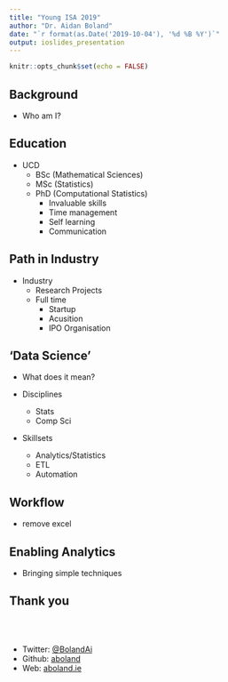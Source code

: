 ```yaml
---
title: "Young ISA 2019"
author: "Dr. Aidan Boland"
date: "`r format(as.Date('2019-10-04'), '%d %B %Y')`"
output: ioslides_presentation
---
```


```r
knitr::opts_chunk$set(echo = FALSE)
```


## Background

- Who am I?


## Education

- UCD
  - BSc (Mathematical Sciences)
  - MSc (Statistics)
  - PhD (Computational Statistics)
    - Invaluable skills
    - Time management
    - Self learning
    - Communication


## Path in Industry

- Industry
  - Research Projects
  - Full time
    - Startup
    - Acusition
    - IPO Organisation


## 'Data Science'

- What does it mean?

- Disciplines
    - Stats
    - Comp Sci

- Skillsets
    - Analytics/Statistics
    - ETL
    - Automation


## Workflow
 - remove excel


## Enabling Analytics

- Bringing simple techniques


## Thank you

<br><br>

- Twitter: [\@BolandAi](https://twitter.com/BolandAi)
- Github: [aboland](https://github.com/aboland)
- Web: [aboland.ie](http://aboland.ie/)

